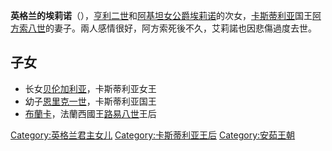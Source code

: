 {{NoteTA
|1 = zh-cn:阿基坦; zh-hant:亞奎丹;
|2 = zh-cn:埃莉诺; zh-tw:艾莉諾;
|3=zh-hans:卡斯蒂利亚;zh-hant:卡斯蒂利亞;zh-tw:卡斯提爾;
}}
{{Infobox royalty
| name        = 英格蘭的埃莉諾
| image       = EleonoraAngl.jpg
| succession  = 卡斯提爾王后
| reign       = 1170年9月 – 1214年10月5日
| birth_date  = 1161年10月13日
| birth_place = [[諾曼第|諾曼第]][[棟弗龍_(奧恩省)|棟弗龍]]
| death_date  = 1214年10月31日（53歲）
| death_place = [[卡斯提爾王國|卡斯提爾王國]][[布哥斯|布哥斯]]
| spouse      = [[阿方索八世_(卡斯提爾)|阿方索八世]]
| issue       = 卡斯提爾女王[[貝倫加利亞_(卡斯蒂利亞)|貝倫加利亞]]<br />葡萄牙王后[[烏拉卡_(葡萄牙王后)|烏拉卡]]<br />法國王后[[卡斯提爾的布蘭卡|布蘭卡]]<br />亞拉岡王后[[卡斯提爾的萊昂諾爾_(亞拉岡王后)|萊昂諾爾]]<br />卡斯提爾國王[[恩里克一世_(卡斯蒂利亞)|恩里克一世]]
| house       = [[金雀花王朝|金雀花王朝]]
| father      = [[亨利二世_(英格蘭)|亨利二世]]
| mother      = [[阿基坦的埃莉諾|阿基坦的埃莉諾]]
}}
'''英格兰的埃莉诺'''（{{bd|1162年|10月13日|1214年|10月31日|catIdx=E}}），[[亨利二世_(英格兰)|亨利二世]]和[[阿基坦公爵|阿基坦女公爵]][[阿基坦的埃莉诺|埃莉诺]]的次女，[[卡斯蒂利亚|卡斯蒂利亚]]国王[[阿方索八世_(卡斯蒂利亚)|阿方索八世]]的妻子。兩人感情很好，阿方索死後不久，艾莉諾也因悲傷過度去世。

== 子女 ==

*长女[[貝倫加利亞_(卡斯蒂利亞)|贝伦加利亚]]，卡斯蒂利亚女王
*幼子[[恩里克一世_(卡斯蒂利亞)|恩里克一世]]，卡斯蒂利亚国王
*[[卡斯蒂利亞的布蘭卡|布蘭卡]]，法蘭西國王[[路易八世_(法蘭西)|路易八世]]王后

{{Authority control}}
{{DEFAULTSORT:E}}
[[Category:英格兰君主女儿|Category:英格兰君主女儿]]
[[Category:卡斯蒂利亚王后|Category:卡斯蒂利亚王后]]
[[Category:安茹王朝|Category:安茹王朝]]